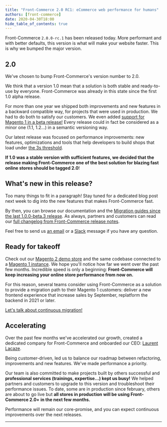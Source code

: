 ```yaml
---
title: "Front-Commerce 2.0 RC1: eCommerce web performance for humans"
authors: [front-commerce]
date: 2020-04-30T18:00
hide_table_of_contents: true
---
```



Front-Commerce `2.0.0-rc.1` has been released today. More performant and with
better defaults, this version is what will make your website faster. This is why
we bumped the major version.

<!--truncate-->

## 2.0

We've chosen to bump Front-Commerce's version number to 2.0.

We think that a version 1.0 mean that a solution is both stable and ready-to-use
by everyone. Front-Commerce was already in this state since the first 1.0 alpha
release.

For more than one year we shipped both improvements and new features in a
backward compatible way, for projects that were used in production. We had to do
both to satisfy our customers. We even added
[support for Magento 1 in a beta release!](/changelog/front-commerce-is-compatible-with-magento1)
Every release could in fact be considered as a minor one (1.1, 1.2…) in a
semantic versioning way.

Our latest release was focused on performance improvements: new features,
optimizations and tools that help developers to build shops that load under
[the 3s threshold](https://www.thinkwithgoogle.com/marketing-resources/data-measurement/mobile-page-speed-new-industry-benchmarks/).

**If 1.0 was a stable version with sufficient features, we decided that the
release making Front-Commerce one of the best solution for blazing fast online
stores should be tagged 2.0**!

## What's new in this release?

Too many things to fit in a paragraph! Stay tuned for a dedicated blog post next
week to dig into the new features that makes Front-Commerce fast.

By then, you can browse our documentation and the
[Migration guides since the last 1.0.0-beta.3 release](/docs/2.x/appendices/migration-guides).
As always, partners and customers can read our
[full changelog from Front-Commerce release notes](https://gitlab.blackswift.cloud/front-commerce/front-commerce/-/releases).

Feel free to send us [an email](mailto:contact@front-commerce.com) or a
[Slack](https://join.slack.com/t/front-commerce/shared_invite/enQtMzI2OTEyMDYzOTkxLWEzODg2NjM5MmVhNGUwODE0OTI4MWMwYTcxZWZkNzE1YjU4MzRlZmQ0YWY5NDNkZWM0ZGMzMGQ4NDc4OTgxMTU)
message if you have any question.

## Ready for takeoff

Check out our [Magento 2 demo store](https://magento2.demo.front-commerce.com/)
and the same codebase connected to a
[Magento 1 instance](https://magento1.demo.front-commerce.com/). We hope you'll
notice how far we went over the past few months. Incredible speed is only a
beginning: **Front-Commerce will keep increasing your online store performance
from now on.**

For this reason, several teams consider using Front-Commerce as a solution to
provide a migration path to their Magento 1 customers: deliver a new frontend
experience that increase sales by September, replatform the backend in 2021 or
later.

<div className="center">
  <a
    className="link primary button"
    href="mailto:contact@front-commerce.com?subject=I’m curious to know how to migrate continuously from Magento 1"
  >
    Let's talk about continuous migration!
  </a>
</div>

## Accelerating

Over the past few months we've accelerated our growth, created a dedicated
company for Front-Commerce and onboarded our CEO:
[Laurent Lacaze](https://www.linkedin.com/in/laurent-lacaze-a404125/).

Being customer-driven, led us to balance our roadmap between refactoring,
improvements and new features. We've made performance a priority.

Our team is also committed to make projects built by others successful and
**professional services (trainings, expertise…) kept us busy!** We helped
partners and customers to upgrade to this version and troubleshoot their
performance issues. To date, some are in production since february, others are
about to go live but **all stores in production will be using Front-Commerce
2.0+ in the next few months.**

Performance will remain our core-promise, and you can expect continuous
improvements over the next releases.

<hr />
<ChangelogFooter />
